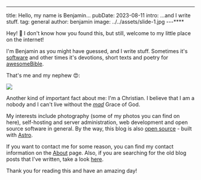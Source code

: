 ---
title: Hello, my name is Benjamin...
pubDate: 2023-08-11
intro: ...and I write stuff.
tag: general
author: benjamin
image: ../../assets/slide-1.jpg
---****

Hey! 👋 I don't know how you found this, but still, welcome to my little place on the internet!

I'm Benjamin as you might have guessed, and I write stuff. Sometimes it's [software](https://github.com/benjaminwolkchen) and other times it's devotions, short texts and poetry for [awesomeBible](https://awesomebible.de).

That's me and my nephew 😍:

![](../../assets/benni_und_levi.jpg)

Another kind of important fact about me: I'm a Christian. I believe that I am a nobody and I can't live without the [*mad*](https://youtu.be/OaJrMhRCwZI) Grace of God.

My interests include photography (some of my photos you can find on here), self-hosting and server administration, web development and open source software in general. By the way, this blog is also [open source](https://github.com/benjaminwolkchen/astro-blog) - built with [Astro](https://astro.build).

If you want to contact me for some reason, you can find my contact information on the [About](/about) page. Also, if you are searching for the old blog posts that I've written, take a look [here](https://old.bendaha.eu.org).

Thank you for reading this and have an amazing day!
